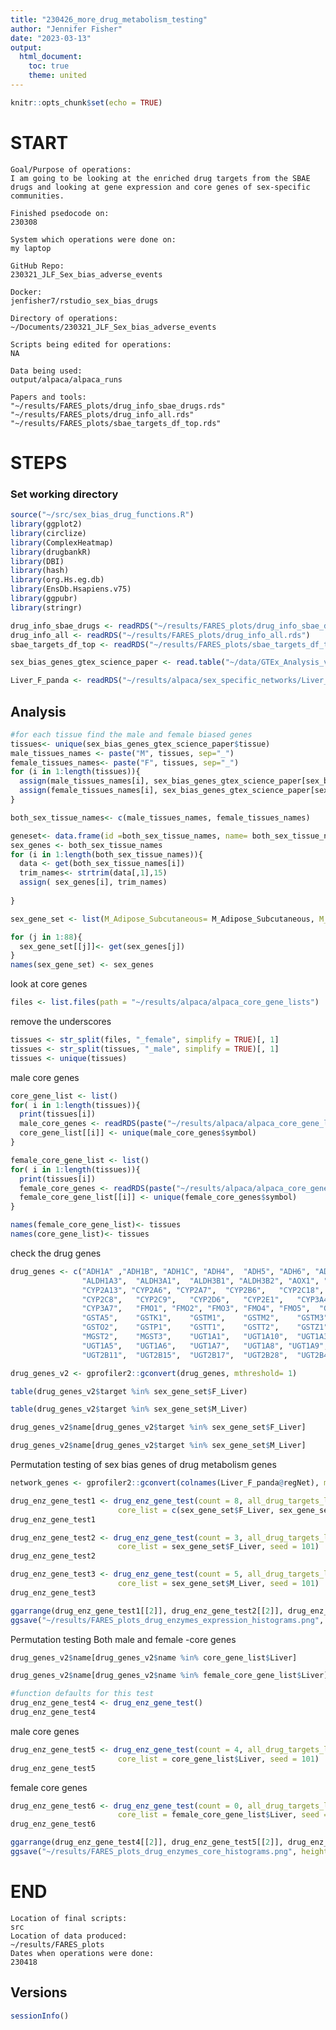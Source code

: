 ```yaml
---
title: "230426_more_drug_metabolism_testing"
author: "Jennifer Fisher"
date: "2023-03-13"
output:
  html_document:
    toc: true
    theme: united
---
```


```r
knitr::opts_chunk$set(echo = TRUE)
```


# START 
    Goal/Purpose of operations: 
    I am going to be looking at the enriched drug targets from the SBAE drugs and looking at gene expression and core genes of sex-specific communities. 
    
    Finished psedocode on:
    230308
    
    System which operations were done on: 
    my laptop
    
    GitHub Repo:
    230321_JLF_Sex_bias_adverse_events
    
    Docker: 
    jenfisher7/rstudio_sex_bias_drugs
    
    Directory of operations:
    ~/Documents/230321_JLF_Sex_bias_adverse_events
    
    Scripts being edited for operations:
    NA
    
    Data being used:
    output/alpaca/alpaca_runs
    
    Papers and tools: 
    "~/results/FARES_plots/drug_info_sbae_drugs.rds"
    "~/results/FARES_plots/drug_info_all.rds"
    "~/results/FARES_plots/sbae_targets_df_top.rds"

# STEPS

### Set working directory 
```r
source("~/src/sex_bias_drug_functions.R")
library(ggplot2)
library(circlize)
library(ComplexHeatmap)
library(drugbankR)
library(DBI)
library(hash)
library(org.Hs.eg.db)
library(EnsDb.Hsapiens.v75)
library(ggpubr)
library(stringr)
```


```r
drug_info_sbae_drugs <- readRDS("~/results/FARES_plots/drug_info_sbae_drugs.rds")
drug_info_all <- readRDS("~/results/FARES_plots/drug_info_all.rds")
sbae_targets_df_top <- readRDS("~/results/FARES_plots/sbae_targets_df_top.rds")
```

```r
sex_bias_genes_gtex_science_paper <- read.table("~/data/GTEx_Analysis_v8_sbgenes/signif.sbgenes.txt", header=TRUE)
```

```r
Liver_F_panda <- readRDS("~/results/alpaca/sex_specific_networks/Liver_F_panda.rds")
```

## Analysis

```r
#for each tissue find the male and female biased genes
tissues<- unique(sex_bias_genes_gtex_science_paper$tissue)
male_tissues_names <- paste("M", tissues, sep="_")
female_tissues_names<- paste("F", tissues, sep="_")
for (i in 1:length(tissues)){
  assign(male_tissues_names[i], sex_bias_genes_gtex_science_paper[sex_bias_genes_gtex_science_paper$tissue ==tissues[i] & sex_bias_genes_gtex_science_paper$effsize < 0,])
  assign(female_tissues_names[i], sex_bias_genes_gtex_science_paper[sex_bias_genes_gtex_science_paper$tissue ==tissues[i] & sex_bias_genes_gtex_science_paper$effsize > 0,])
}
```

```r
both_sex_tissue_names<- c(male_tissues_names, female_tissues_names)

geneset<- data.frame(id =both_sex_tissue_names, name= both_sex_tissue_names, genes= I(rep(list(c("a","b")), 88)))
sex_genes <- both_sex_tissue_names
for (i in 1:length(both_sex_tissue_names)){
  data <- get(both_sex_tissue_names[i])
  trim_names<- strtrim(data[,1],15)
  assign( sex_genes[i], trim_names)
  
}

sex_gene_set <- list(M_Adipose_Subcutaneous= M_Adipose_Subcutaneous, M_Adipose_Visceral_Omentum= M_Adipose_Visceral_Omentum)
```

```r
for (j in 1:88){
  sex_gene_set[[j]]<- get(sex_genes[j])
}
names(sex_gene_set) <- sex_genes
```


look at core genes 

```r
files <- list.files(path = "~/results/alpaca/alpaca_core_gene_lists")
```

remove the underscores
```r
tissues <- str_split(files, "_female", simplify = TRUE)[, 1]
tissues <- str_split(tissues, "_male", simplify = TRUE)[, 1]
tissues <- unique(tissues)
```

male core genes
```r
core_gene_list <- list()
for( i in 1:length(tissues)){
  print(tissues[i])
  male_core_genes <- readRDS(paste("~/results/alpaca/alpaca_core_gene_lists/", tissues[i],"_male_core_genes.rds", sep=""))
  core_gene_list[[i]] <- unique(male_core_genes$symbol)
}
```

```r
female_core_gene_list <- list()
for( i in 1:length(tissues)){
  print(tissues[i])
  female_core_genes <- readRDS(paste("~/results/alpaca/alpaca_core_gene_lists/", tissues[i],"_female_core_genes.rds", sep=""))
  female_core_gene_list[[i]] <- unique(female_core_genes$symbol)
}
```

```r
names(female_core_gene_list)<- tissues
names(core_gene_list)<- tissues
```



check the drug genes
```r
drug_genes <- c("ADH1A"	,"ADH1B", "ADH1C", "ADH4",	"ADH5",	"ADH6",	"ADH7",	
                "ALDH1A3",	"ALDH3A1",	"ALDH3B1", "ALDH3B2", "AOX1", "CYP1A2",
                "CYP2A13", "CYP2A6", "CYP2A7",	"CYP2B6",	"CYP2C18",	"CYP2C19",
                "CYP2C8",	"CYP2C9",	"CYP2D6",	"CYP2E1",	"CYP3A4",	"CYP3A43",	"CYP3A5",
                "CYP3A7",	"FMO1",	"FMO2",	"FMO3", "FMO4",	"FMO5",  "GSTA1", "GSTA2", 	"GSTA3",	"GSTA4",
                "GSTA5",	"GSTK1",	"GSTM1",	"GSTM2",	"GSTM3",	"GSTM4",	"GSTM5",	"GSTO1",
                "GSTO2",	"GSTP1",	"GSTT1",	"GSTT2",	"GSTZ1",	"MAOA",	"MAOB",	"MGST1",
                "MGST2",	"MGST3",	"UGT1A1",	"UGT1A10",	"UGT1A3",	"UGT1A4",
                "UGT1A5",	"UGT1A6",	"UGT1A7",	"UGT1A8", "UGT1A9",	"UGT2A1",	"UGT2A3", "UGT2B10",
                "UGT2B11",	"UGT2B15",	"UGT2B17",	"UGT2B28",	"UGT2B4",	"UGT2B7")
```


```r
drug_genes_v2 <- gprofiler2::gconvert(drug_genes, mthreshold= 1)
```

```r
table(drug_genes_v2$target %in% sex_gene_set$F_Liver)
```

```r
table(drug_genes_v2$target %in% sex_gene_set$M_Liver)
```

```r
drug_genes_v2$name[drug_genes_v2$target %in% sex_gene_set$F_Liver]
```

```r
drug_genes_v2$name[drug_genes_v2$target %in% sex_gene_set$M_Liver]
```

Permutation testing
of sex bias genes of drug metabolism genes
```r
network_genes <- gprofiler2::gconvert(colnames(Liver_F_panda@regNet), mthreshold= 1)
```


```r
drug_enz_gene_test1 <- drug_enz_gene_test(count = 8, all_drug_targets_list = network_genes$target,
                        core_list = c(sex_gene_set$F_Liver, sex_gene_set$M_Liver), seed = 101)
drug_enz_gene_test1 
```

```r
drug_enz_gene_test2 <- drug_enz_gene_test(count = 3, all_drug_targets_list = network_genes$target,
                        core_list = sex_gene_set$F_Liver, seed = 101)
drug_enz_gene_test2 
```

```r
drug_enz_gene_test3 <- drug_enz_gene_test(count = 5, all_drug_targets_list = network_genes$target,
                        core_list = sex_gene_set$M_Liver, seed = 101)
drug_enz_gene_test3
```
```r
ggarrange(drug_enz_gene_test1[[2]], drug_enz_gene_test2[[2]], drug_enz_gene_test3[[2]], nrow=2, ncol= 2)
ggsave("~/results/FARES_plots_drug_enzymes_expression_histograms.png", height=15, width = 10)
```




Permutation testing
Both male and female -core genes 
```r
drug_genes_v2$name[drug_genes_v2$name %in% core_gene_list$Liver]
```

```r
drug_genes_v2$name[drug_genes_v2$name %in% female_core_gene_list$Liver]
```

```r
#function defaults for this test 
drug_enz_gene_test4 <- drug_enz_gene_test()
drug_enz_gene_test4
```
male core genes 
```r
drug_enz_gene_test5 <- drug_enz_gene_test(count = 4, all_drug_targets_list = colnames(Liver_F_panda@regNet),
                        core_list = core_gene_list$Liver, seed = 101)
drug_enz_gene_test5
```
female core genes
```r
drug_enz_gene_test6 <- drug_enz_gene_test(count = 0, all_drug_targets_list = colnames(Liver_F_panda@regNet), 
                        core_list = female_core_gene_list$Liver, seed = 101)
drug_enz_gene_test6
```

```r
ggarrange(drug_enz_gene_test4[[2]], drug_enz_gene_test5[[2]], drug_enz_gene_test6[[2]], nrow =2, ncol = 2)
ggsave("~/results/FARES_plots_drug_enzymes_core_histograms.png", height=15, width = 10)
```


# END
    Location of final scripts:
    src
    Location of data produced:
    ~/results/FARES_plots
    Dates when operations were done:
    230418
    
## Versions
```r
sessionInfo()
```



